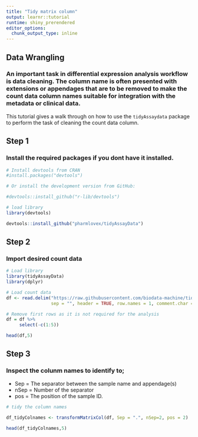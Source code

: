 ```yaml
---
title: "Tidy matrix column"
output: learnr::tutorial
runtime: shiny_prerendered
editor_options: 
  chunk_output_type: inline
---
```


## Data Wrangling

### An important task in differential expression analysis workflow is data cleaning. The column name is often presented with extensions or appendages that are to be removed to make the count data column names suitable for integration with the metadata or clinical data.

This tutorial gives a walk through on how to use the `tidyAssaydata` package to perform the task of cleaning the count data column.

## Step 1

### Install the required packages if you dont have it installed.

```r

# Install devtools from CRAN
#install.packages("devtools")

# Or install the development version from GitHub:

#devtools::install_github("r-lib/devtools")

# load library
library(devtools)

devtools::install_github("pharmlovex/tidyAssayData")

```

## Step 2

### Import desired count data

```r
# Load library
library(tidyAssayData)
library(dplyr)

# Load count data
df <- read.delim("https://raw.githubusercontent.com/biodata-machine/tidyAssayData/main/counts.txt", 
                 sep = "", header = TRUE, row.names = 1, comment.char = "#", dec = ".")

# Remove first rows as it is not required for the analysis 
df = df %>% 
     select(-c(1:5))

head(df,5)

```

## Step 3

### Inspect the colunm names to identify to;

-   Sep = The separator between the sample name and appendage(s)
-   nSep = Number of the separator
-   pos = The position of the sample ID.

```r
# tidy the column names 

df_tidyColnames <- transformMatrixCol(df, Sep = ".", nSep=2, pos = 2)

head(df_tidyColnames,5)

```
